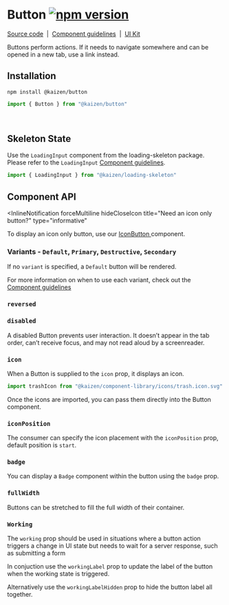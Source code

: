 <!-- Button.mdx -->



# Button [![npm version](https://flat.badgen.net/npm/v/@kaizen/button)](https://www.npmjs.com/package/@kaizen/button)

[Source code](https://github.com/cultureamp/kaizen-design-system/tree/master/packages/button)
&nbsp;|&nbsp;
[Component guidelines](https://cultureamp.design/components/button/)
&nbsp;|&nbsp;
[UI Kit](https://www.figma.com/file/eZKEE5kXbEMY3lx84oz8iN/%E2%9D%A4%EF%B8%8F-UI-Kit%3A-Heart?node-id=1929%3A17364)

Buttons perform actions. If it needs to navigate somewhere and can be opened in a new tab, use a link instead.

<Canvas>
  <Story id="components-button-button-docs-stories-base" />
</Canvas>

## Installation

```
npm install @kaizen/button
```
```jsx
import { Button } from "@kaizen/button"
```

<br />

## Skeleton State

Use the `LoadingInput` component from the loading-skeleton package. Please refer to the `LoadingInput` [Component guidelines](https://cultureamp.design/components/loading-skeleton/).

```jsx
import { LoadingInput } from "@kaizen/loading-skeleton"
```
<Canvas>
  <Story id="components-button-button-docs-stories-skeleton-state"/>
</Canvas>

## Component API
<Props />

<InlineNotification
  forceMultiline
  hideCloseIcon
  title="Need an icon only button?"
  type="informative"
>
  To display an icon only button, use our <a href="http://localhost:6006/?path=/docs/actions-icon-button--default-kaizen-demo-icon">
    IconButton
  </a> component.
</InlineNotification>

### Variants - `Default`, `Primary`, `Destructive`, `Secondary`

If no `variant` is specified, a `Default` button will be rendered. 

For more information on when to use each variant, check out the [Component guidelines](https://cultureamp.design/components/button/)

<Canvas>
  <Story id="components-button-button-docs-stories-variants" />
</Canvas>

### `reversed`

<Canvas>
  <Story id="components-button-button-docs-stories-reversed" />
</Canvas>

### `disabled`

A disabled Button prevents user interaction. It doesn’t appear in the tab order, can’t receive focus, and may not read aloud by a screenreader.

<Canvas>
  <Story id="components-button-button-docs-stories-disabled" />
</Canvas>

### `icon`

When a Button is supplied to the `icon` prop, it displays an icon.

```jsx
import trashIcon from "@kaizen/component-library/icons/trash.icon.svg"
```
Once the icons are imported, you can pass them directly into the Button component. 

### `iconPosition`

The consumer can specify the icon placement with the `iconPosition` prop, default position is `start`.

<Canvas>
  <Story id="components-button-button-docs-stories-icon-position" />
</Canvas>

### `badge`
You can display a `Badge` component within the button using the `badge` prop.

<Canvas>
  <Story id="components-button-button-docs-stories-badge" />
</Canvas>

### `fullWidth`

Buttons can be stretched to fill the full width of their container.

<Canvas>
  <Story id="components-button-button-docs-stories-full-width" />
</Canvas>


### `Working`

The `working` prop should be used in situations where a button action triggers a change in UI state but needs to wait for a server response, such as submitting a form

In conjuction use the `workingLabel` prop to update the label of the button when the working state is triggered. 

Alternatively use the `workingLabelHidden` prop to hide the button label all together. 

<Canvas>
  <Story id="components-button-button-docs-stories-working" />
</Canvas>


